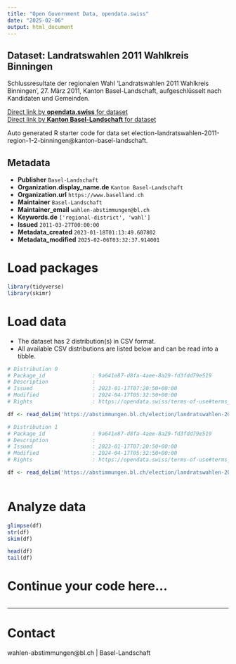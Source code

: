 ```yaml
---
title: "Open Government Data, opendata.swiss"
date: "2025-02-06"
output: html_document
---
```


## Dataset: Landratswahlen 2011 Wahlkreis Binningen

Schlussresultate der regionalen Wahl 'Landratswahlen 2011 Wahlkreis Binningen', 27. März 2011, Kanton Basel-Landschaft, aufgeschlüsselt nach Kandidaten und Gemeinden.

[Direct link by **opendata.swiss** for dataset](https://opendata.swiss/de/dataset/landratswahlen-2011-wahlkreis-binningen)<br>
[Direct link by **Kanton Basel-Landschaft** for dataset](https://abstimmungen.bl.ch/election/landratswahlen-2011-region-1-2-binningen/data)

Auto generated R starter code for data set election-landratswahlen-2011-region-1-2-binningen@kanton-basel-landschaft.

## Metadata

- **Publisher** `Basel-Landschaft`
- **Organization.display_name.de** `Kanton Basel-Landschaft`
- **Organization.url** `https://www.baselland.ch`
- **Maintainer** `Basel-Landschaft`
- **Maintainer_email** `wahlen-abstimmungen@bl.ch`
- **Keywords.de** `['regional-district', 'wahl']`
- **Issued** `2011-03-27T00:00:00`
- **Metadata_created** `2023-01-18T01:13:49.607802`
- **Metadata_modified** `2025-02-06T03:32:37.914001`


# Load packages

```r

library(tidyverse)
library(skimr)

```

# Load data

-   The dataset has 2 distribution(s) in CSV format.
-   All available CSV distributions are listed below and can be read into a tibble.

```r

# Distribution 0
# Package_id               : 9a641e87-d8fa-4aee-8a29-fd3fdd79e519
# Description              : 
# Issued                   : 2023-01-17T07:20:50+00:00
# Modified                 : 2024-04-17T05:32:50+00:00
# Rights                   : https://opendata.swiss/terms-of-use#terms_by

df <- read_delim('https://abstimmungen.bl.ch/election/landratswahlen-2011-region-1-2-binningen/data-parties-csv')

# Distribution 1
# Package_id               : 9a641e87-d8fa-4aee-8a29-fd3fdd79e519
# Description              : 
# Issued                   : 2023-01-17T07:20:50+00:00
# Modified                 : 2024-04-17T05:32:50+00:00
# Rights                   : https://opendata.swiss/terms-of-use#terms_by

df <- read_delim('https://abstimmungen.bl.ch/election/landratswahlen-2011-region-1-2-binningen/data-csv')



```

# Analyze data

```r

glimpse(df)
str(df)
skim(df)

head(df)
tail(df)

```

# Continue your code here...

```r

```

------------------------------------------------------------------------

# Contact

wahlen-abstimmungen@bl.ch | Basel-Landschaft
